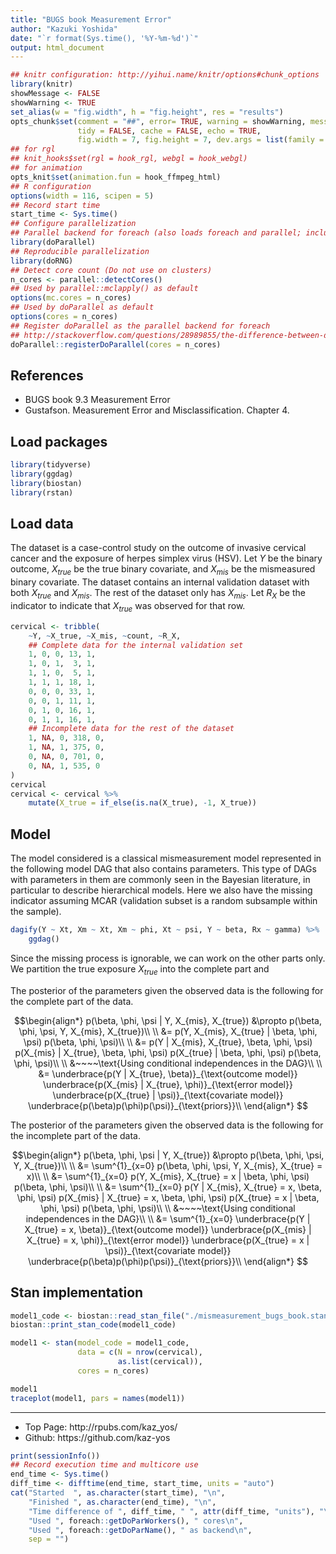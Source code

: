 ```yaml
---
title: "BUGS book Measurement Error"
author: "Kazuki Yoshida"
date: "`r format(Sys.time(), '%Y-%m-%d')`"
output: html_document
---
```


```r
## knitr configuration: http://yihui.name/knitr/options#chunk_options
library(knitr)
showMessage <- FALSE
showWarning <- TRUE
set_alias(w = "fig.width", h = "fig.height", res = "results")
opts_chunk$set(comment = "##", error= TRUE, warning = showWarning, message = showMessage,
               tidy = FALSE, cache = FALSE, echo = TRUE,
               fig.width = 7, fig.height = 7, dev.args = list(family = "sans"))
## for rgl
## knit_hooks$set(rgl = hook_rgl, webgl = hook_webgl)
## for animation
opts_knit$set(animation.fun = hook_ffmpeg_html)
## R configuration
options(width = 116, scipen = 5)
## Record start time
start_time <- Sys.time()
## Configure parallelization
## Parallel backend for foreach (also loads foreach and parallel; includes doMC)
library(doParallel)
## Reproducible parallelization
library(doRNG)
## Detect core count (Do not use on clusters)
n_cores <- parallel::detectCores()
## Used by parallel::mclapply() as default
options(mc.cores = n_cores)
## Used by doParallel as default
options(cores = n_cores)
## Register doParallel as the parallel backend for foreach
## http://stackoverflow.com/questions/28989855/the-difference-between-domc-and-doparallel-in-r
doParallel::registerDoParallel(cores = n_cores)
```

## References
- BUGS book 9.3 Measurement Error
- Gustafson. Measurement Error and Misclassification. Chapter 4.

## Load packages

```r
library(tidyverse)
library(ggdag)
library(biostan)
library(rstan)
```

## Load data

The dataset is a case-control study on the outcome of invasive cervical cancer and the exposure of herpes simplex virus (HSV). Let $Y$ be the binary outcome, $X_{true}$ be the true binary covariate, and $X_{mis}$ be the mismeasured binary covariate. The dataset contains an internal validation dataset with both $X_{true}$ and $X_{mis}$. The rest of the dataset only has $X_{mis}$. Let $R_{X}$ be the indicator to indicate that $X_{true}$ was observed for that row.

```r
cervical <- tribble(
    ~Y, ~X_true, ~X_mis, ~count, ~R_X,
    ## Complete data for the internal validation set
    1, 0, 0, 13, 1,
    1, 0, 1,  3, 1,
    1, 1, 0,  5, 1,
    1, 1, 1, 18, 1,
    0, 0, 0, 33, 1,
    0, 0, 1, 11, 1,
    0, 1, 0, 16, 1,
    0, 1, 1, 16, 1,
    ## Incomplete data for the rest of the dataset
    1, NA, 0, 318, 0,
    1, NA, 1, 375, 0,
    0, NA, 0, 701, 0,
    0, NA, 1, 535, 0
)
cervical
cervical <- cervical %>%
    mutate(X_true = if_else(is.na(X_true), -1, X_true))
```

## Model

The model considered is a classical mismeasurement model represented in the following model DAG that also contains parameters. This type of DAGs with parameters in them are commonly seen in the Bayesian literature, in particular to describe hierarchical models. Here we also have the missing indicator assuming MCAR (validation subset is a random subsample within the sample).

```r
dagify(Y ~ Xt, Xm ~ Xt, Xm ~ phi, Xt ~ psi, Y ~ beta, Rx ~ gamma) %>%
    ggdag()
```

Since the missing process is ignorable, we can work on the other parts only. We partition the true exposure $X_{true}$ into the complete part and

The posterior of the parameters given the observed data is the following for the complete part of the data.

$$\begin{align*}
  p(\beta, \phi, \psi | Y, X_{mis}, X_{true})
  &\propto p(\beta, \phi, \psi, Y, X_{mis}, X_{true})\\
  \\
  &= p(Y, X_{mis}, X_{true} | \beta, \phi, \psi) p(\beta, \phi, \psi)\\
  \\
  &=
    p(Y | X_{mis}, X_{true}, \beta, \phi, \psi)
    p(X_{mis} | X_{true}, \beta, \phi, \psi)
    p(X_{true} | \beta, \phi, \psi)
    p(\beta, \phi, \psi)\\
  \\
  &~~~~\text{Using conditional independences in the DAG}\\
  \\
  &=
    \underbrace{p(Y | X_{true}, \beta)}_{\text{outcome model}}
    \underbrace{p(X_{mis} | X_{true},  \phi)}_{\text{error model}}
    \underbrace{p(X_{true} | \psi)}_{\text{covariate model}}
    \underbrace{p(\beta)p(\phi)p(\psi)}_{\text{priors}}\\
  \end{align*}
$$

The posterior of the parameters given the observed data is the following for the incomplete part of the data.

$$\begin{align*}
  p(\beta, \phi, \psi | Y, X_{true})
  &\propto p(\beta, \phi, \psi, Y, X_{true})\\
  \\
  &= \sum^{1}_{x=0} p(\beta, \phi, \psi, Y, X_{mis}, X_{true} = x)\\
  \\
  &= \sum^{1}_{x=0} p(Y, X_{mis}, X_{true} = x | \beta, \phi, \psi) p(\beta, \phi, \psi)\\
  \\
  &= \sum^{1}_{x=0}
    p(Y | X_{mis}, X_{true} = x, \beta, \phi, \psi)
    p(X_{mis} | X_{true} = x, \beta, \phi, \psi)
    p(X_{true} = x | \beta, \phi, \psi)
    p(\beta, \phi, \psi)\\
  \\
  &~~~~\text{Using conditional independences in the DAG}\\
  \\
  &= \sum^{1}_{x=0}
    \underbrace{p(Y | X_{true} = x, \beta)}_{\text{outcome model}}
    \underbrace{p(X_{mis} | X_{true} = x,  \phi)}_{\text{error model}}
    \underbrace{p(X_{true} = x | \psi)}_{\text{covariate model}}
    \underbrace{p(\beta)p(\phi)p(\psi)}_{\text{priors}}\\
  \end{align*}
$$


## Stan implementation

```r
model1_code <- biostan::read_stan_file("./mismeasurement_bugs_book.stan")
biostan::print_stan_code(model1_code)
```
```r
model1 <- stan(model_code = model1_code,
               data = c(N = nrow(cervical),
                        as.list(cervical)),
               cores = n_cores)
```
```r
model1
traceplot(model1, pars = names(model1))
```
--------------------
- Top Page: http://rpubs.com/kaz_yos/
- Github: https://github.com/kaz-yos

```r
print(sessionInfo())
## Record execution time and multicore use
end_time <- Sys.time()
diff_time <- difftime(end_time, start_time, units = "auto")
cat("Started  ", as.character(start_time), "\n",
    "Finished ", as.character(end_time), "\n",
    "Time difference of ", diff_time, " ", attr(diff_time, "units"), "\n",
    "Used ", foreach::getDoParWorkers(), " cores\n",
    "Used ", foreach::getDoParName(), " as backend\n",
    sep = "")
```
